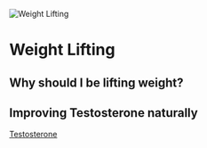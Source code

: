 ![Weight Lifting](/exercise/weight-lifting.png)

# Weight Lifting

## Why should I be lifting weight?

## Improving Testosterone naturally

[Testosterone](/testosterone)